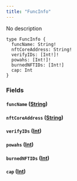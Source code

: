 ```yaml
---
title: "FuncInfo"
---
```


No description

```
type FuncInfo {
  funcName: String!
  nftCoreAddress: String!
  verifyIDs: [Int!]!
  powahs: [Int!]!
  burnedNFTIDs: [Int!]
  cap: Int
}

```

### Fields[](#fields "Direct link to heading")

#### `funcName` ([String](/developer/graphql-api/references/scalars/string))[](#funcname-string "Direct link to heading")

#### `nftCoreAddress` ([String](/developer/graphql-api/references/scalars/string))[](#nftcoreaddress-string "Direct link to heading")

#### `verifyIDs` ([Int](/developer/graphql-api/references/scalars/int))[](#verifyids-int "Direct link to heading")

#### `powahs` ([Int](/developer/graphql-api/references/scalars/int))[](#powahs-int "Direct link to heading")

#### `burnedNFTIDs` ([Int](/developer/graphql-api/references/scalars/int))[](#burnednftids-int "Direct link to heading")

#### `cap` ([Int](/developer/graphql-api/references/scalars/int))[](#cap-int "Direct link to heading")